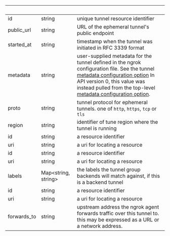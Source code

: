 
| &nbsp;      | &nbsp;                    | &nbsp;                                                                                                                                                                                                                                                                                                                                                                                                                    |
| ----------- | ------------------------- | ------------------------------------------------------------------------------------------------------------------------------------------------------------------------------------------------------------------------------------------------------------------------------------------------------------------------------------------------------------------------------------------------------------------------- |
| id          | string                    | unique tunnel resource identifier                                                                                                                                                                                                                                                                                                                                                                                         |
| public_url  | string                    | URL of the ephemeral tunnel's public endpoint                                                                                                                                                                                                                                                                                                                                                                             |
| started_at  | string                    | timestamp when the tunnel was initiated in RFC 3339 format                                                                                                                                                                                                                                                                                                                                                                |
| metadata    | string                    | user-supplied metadata for the tunnel defined in the ngrok configuration file. See the tunnel [metadata configuration option](/agent/config#common-tunnel-configuration-properties) In API version 0, this value was instead pulled from the top-level [metadata configuration option](/agent/config#metadata). |
| proto       | string                    | tunnel protocol for ephemeral tunnels. one of `http`, `https`, `tcp` or `tls`                                                                                                                                                                                                                                                                                                                                             |
| region      | string                    | identifier of tune region where the tunnel is running                                                                                                                                                                                                                                                                                                                                                                     |
| id          | string                    | a resource identifier                                                                                                                                                                                                                                                                                                                                                                                                     |
| uri         | string                    | a uri for locating a resource                                                                                                                                                                                                                                                                                                                                                                                             |
| id          | string                    | a resource identifier                                                                                                                                                                                                                                                                                                                                                                                                     |
| uri         | string                    | a uri for locating a resource                                                                                                                                                                                                                                                                                                                                                                                             |
| labels      | Map&lt;string, string&gt; | the labels the tunnel group backends will match against, if this is a backend tunnel                                                                                                                                                                                                                                                                                                                                      |
| id          | string                    | a resource identifier                                                                                                                                                                                                                                                                                                                                                                                                     |
| uri         | string                    | a uri for locating a resource                                                                                                                                                                                                                                                                                                                                                                                             |
| forwards_to | string                    | upstream address the ngrok agent forwards traffic over this tunnel to. this may be expressed as a URL or a network address.                                                                                                                                                                                                                                                                                               |
